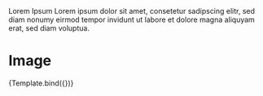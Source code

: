 

<Meta title="Components/DataDisplay/Image" component={Image} />

<Section>
  <Grid cols="2" gap="12"> 
    <Image {...args} className="h-96" />
    <div>
      <Text variant="h6">Lorem Ipsum</Text>
      <Text variant="b2">
      Lorem ipsum dolor sit amet, consetetur sadipscing elitr, sed diam nonumy eirmod tempor invidunt ut labore et dolore magna aliquyam erat, sed diam voluptua.
      </Text>
    </div> 
  </Grid>
</Section>

# Image

<Canvas>
    <Story 
    name="Default"
    args={{
      variant: 'flex',
      src: 'https://images.unsplash.com/photo-1550859492-d5da9d8e45f3?ixlib=rb-1.2.1&ixid=MnwxMjA3fDB8MHxwaG90by1wYWdlfHx8fGVufDB8fHx8&auto=format&fit=crop&w=2370&q=80',
      backdropcolor: 'black',
      backdropopacity: '0',
    }}>
    {Template.bind({})}
   </Story>
</Canvas>
